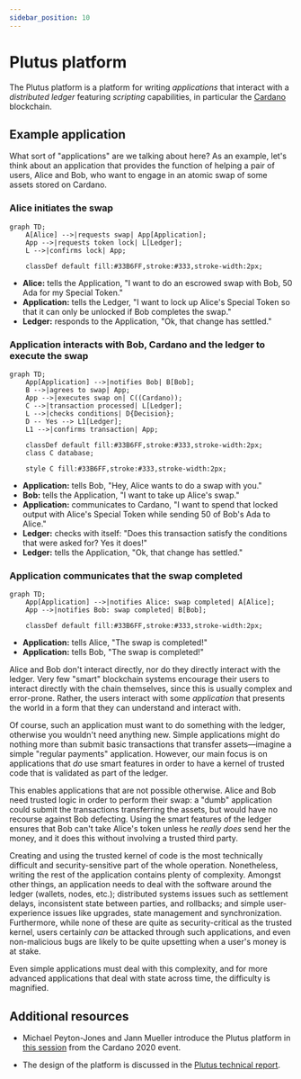 ```yaml
---
sidebar_position: 10
---
```


# Plutus platform

The Plutus platform is a platform for writing *applications* that interact with a *distributed ledger* featuring *scripting* capabilities, in particular the [Cardano](../reference/glossary.md#cardano) blockchain.

## Example application

What sort of "applications" are we talking about here?
As an example, let's think about an application that provides the function of helping a pair of users, Alice and Bob, who want to engage in an atomic swap of some assets stored on Cardano.

### Alice initiates the swap

```mermaid
graph TD;
    A[Alice] -->|requests swap| App[Application];
    App -->|requests token lock| L[Ledger];
    L -->|confirms lock| App;

    classDef default fill:#33B6FF,stroke:#333,stroke-width:2px;
```

- **Alice:** tells the Application, "I want to do an escrowed swap with Bob, 50 Ada for my Special Token."
- **Application:** tells the Ledger, "I want to lock up Alice's Special Token so that it can only be unlocked if Bob completes the swap."
- **Ledger:** responds to the Application, "Ok, that change has settled."

### Application interacts with Bob, Cardano and the ledger to execute the swap

```mermaid
graph TD;
    App[Application] -->|notifies Bob| B[Bob];
    B -->|agrees to swap| App;
    App -->|executes swap on| C((Cardano));
    C -->|transaction processed| L[Ledger];
    L -->|checks conditions| D{Decision};
    D -- Yes --> L1[Ledger];
    L1 -->|confirms transaction| App;

    classDef default fill:#33B6FF,stroke:#333,stroke-width:2px;
    class C database;

    style C fill:#33B6FF,stroke:#333,stroke-width:2px;
```


- **Application:** tells Bob, "Hey, Alice wants to do a swap with you."
- **Bob:** tells the Application, "I want to take up Alice's swap."
- **Application:** communicates to Cardano, "I want to spend that locked output with Alice's Special Token while sending 50 of Bob's Ada to Alice."
- **Ledger:** checks with itself: "Does this transaction satisfy the conditions that were asked for? Yes it does!"
- **Ledger:** tells the Application, "Ok, that change has settled."

### Application communicates that the swap completed

```mermaid
graph TD;
    App[Application] -->|notifies Alice: swap completed| A[Alice];
    App -->|notifies Bob: swap completed| B[Bob];

    classDef default fill:#33B6FF,stroke:#333,stroke-width:2px;
```

- **Application:** tells Alice, "The swap is completed!"
- **Application:** tells Bob, "The swap is completed!"

Alice and Bob don't interact directly, nor do they directly interact with the ledger.
Very few "smart" blockchain systems encourage their users to interact directly with the chain themselves, since this is usually complex and error-prone.
Rather, the users interact with some *application* that presents the world in a form that they can understand and interact with.

Of course, such an application must want to do something with the ledger, otherwise you wouldn't need anything new.
Simple applications might do nothing more than submit basic transactions that transfer assets&mdash;imagine a simple "regular payments" application.
However, our main focus is on applications that *do* use smart features in order to have a kernel of trusted code that is validated as part of the ledger.

This enables applications that are not possible otherwise.
Alice and Bob need trusted logic in order to perform their swap: a "dumb" application could submit the transactions transferring the assets, but would have no recourse against Bob defecting.
Using the smart features of the ledger ensures that Bob can't take Alice's token unless he *really does* send her the money, and it does this without involving a trusted third party.

Creating and using the trusted kernel of code is the most technically difficult and security-sensitive part of the whole operation.
Nonetheless, writing the rest of the application contains plenty of complexity.
Amongst other things, an application needs to deal with the software around the ledger (wallets, nodes, etc.); distributed systems issues such as settlement delays, inconsistent state between parties, and rollbacks; and simple user-experience issues like upgrades, state management and synchronization.
Furthermore, while none of these are quite as security-critical as the trusted kernel, users certainly *can* be attacked through such applications, and even non-malicious bugs are likely to be quite upsetting when a user's money is at stake.

Even simple applications must deal with this complexity, and for more advanced applications that deal with state across time, the difficulty is magnified.

## Additional resources

- Michael Peyton-Jones and Jann Mueller introduce the Plutus platform in [this session](https://youtu.be/usMPt8KpBeI?si=4zkS3J7Bq8aFxWbU) from the Cardano 2020 event.

- The design of the platform is discussed in the [Plutus technical report](https://plutus.cardano.intersectmbo.org/resources/plutus-report.pdf).
